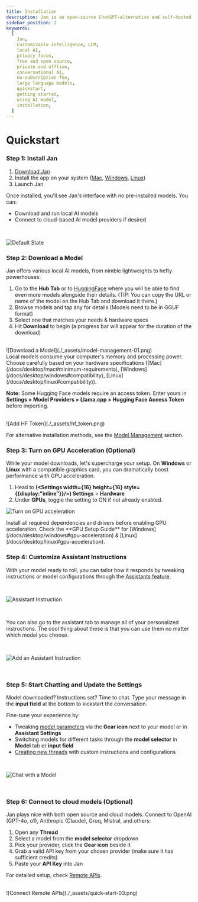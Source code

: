 ```yaml
---
title: Installation
description: Jan is an open-source ChatGPT-alternative and self-hosted AI platform - build and run AI on your own desktop or server.
sidebar_position: 2
keywords:
  [
    Jan,
    Customizable Intelligence, LLM,
    local AI,
    privacy focus,
    free and open source,
    private and offline,
    conversational AI,
    no-subscription fee,
    large language models,
    quickstart,
    getting started,
    using AI model,
    installation,
  ]
---
```




# Quickstart

<Steps>

### Step 1: Install Jan

1. [Download Jan](/download)
2. Install the app on your system ([Mac](/docs/desktop/mac), [Windows](/docs/desktop/windows), [Linux](/docs/desktop/linux))
3. Launch Jan

Once installed, you'll see Jan's interface with no pre-installed models. You can:
- Download and run local AI models
- Connect to cloud-based AI model providers if desired
<br/>

![Default State](./_assets/jan_ui.png)
<br/>

### Step 2: Download a Model

Jan offers various local AI models, from nimble lightweights to hefty powerhouses:
1. Go to the **Hub Tab** or to [HuggingFace](https://huggingface.co/models) where you will be able
to find even more models alongside their details. (TIP: You can copy the URL or name of the model on the Hub Tab
and download it there.)
2. Browse models and tap any for details (Models need to be in GGUF format)
3. Select one that matches your needs & hardware specs
4. Hit **Download** to begin (a progress bar will appear for the duration of the download)

<br/>
![Download a Model](./_assets/model-management-01.png)
<br/>

<Callout type="warning">
Local models consume your computer's memory and processing power. Choose carefully based on your hardware
specifications ([Mac](/docs/desktop/mac#minimum-requirements), [Windows](/docs/desktop/windows#compatibility),
[Linux](/docs/desktop/linux#compatibility)).
</Callout>

**Note:** Some Hugging Face models require an access token. Enter yours
in **Settings > Model Providers > Llama.cpp > Hugging Face Access Token** before importing.

<br/>
![Add HF Token](./_assets/hf_token.png)
<br/>


For alternative installation methods, see the [Model Management](/manage-models) section.



### Step 3: Turn on GPU Acceleration (Optional)

While your model downloads, let's supercharge your setup. On **Windows** or **Linux** with
a compatible graphics card, you can dramatically boost performance with GPU acceleration.
1. Head to **(<Settings width={16} height={16} style={{display:"inline"}}/>) Settings** > **Hardware**
2. Under **GPUs**, toggle the setting to ON if not already enabled.

![Turn on GPU acceleration](./_assets/gpu_accl.png)

<Callout type="info">
Install all required dependencies and drivers before enabling GPU acceleration. Check the **GPU Setup Guide** for [Windows](/docs/desktop/windows#gpu-acceleration) & [Linux](/docs/desktop/linux#gpu-acceleration).
</Callout>
<br/>

### Step 4: Customize Assistant Instructions

With your model ready to roll, you can tailor how it responds by tweaking instructions or model configurations
through the [Assistants feature](/docs/assistants).

<br/>

![Assistant Instruction](./_assets/assistant-dropdown.png)

<br/>

You can also go to the assistant tab to manage all of your personalized instructions. The cool thing about
these is that you can use them no matter which model you choose.

<br/>

![Add an Assistant Instruction](./_assets/assistant-edit-dialog.png)

<br/>

### Step 5: Start Chatting and Update the Settings

Model downloaded? Instructions set? Time to chat. Type your message in the **input field** at
the bottom to kickstart the conversation.

Fine-tune your experience by:
- Tweaking [model parameters](/docs/model-parameters) via the **Gear icon** next to your model or in **Assistant Settings**
- Switching models for different tasks through the **model selector** in **Model** tab or **input field**
- [Creating new threads](/docs/threads#creating-new-thread) with custom instructions and configurations

<br/>

![Chat with a Model](./_assets/model-parameters.png)

<br/>


### Step 6: Connect to cloud models (Optional)

Jan plays nice with both open source and cloud models. Connect to OpenAI (GPT-4o, o1), Anthropic (Claude), Groq, Mistral, and others:
1. Open any **Thread**
2. Select a model from the **model selector** dropdown
3. Pick your provider, click the **Gear icon** beside it
4. Grab a valid API key from your chosen provider (make sure it has sufficient credits)
5. Paste your **API Key** into Jan

For detailed setup, check [Remote APIs](/docs/remote-models/openai).

<br/>
![Connect Remote APIs](./_assets/quick-start-03.png)
<br/>

</Steps>

